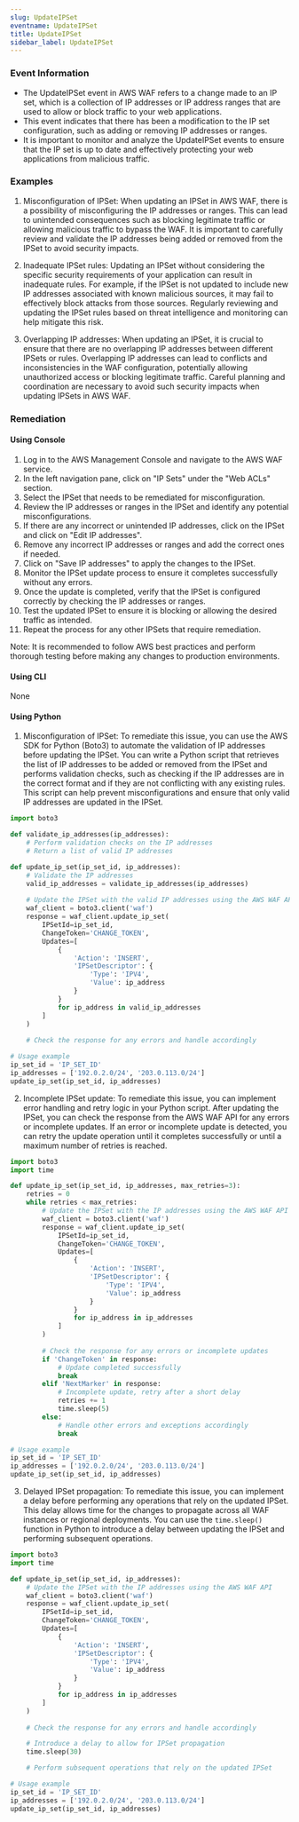 ```yaml
--- 
slug: UpdateIPSet
eventname: UpdateIPSet
title: UpdateIPSet
sidebar_label: UpdateIPSet
---
```

                       
### Event Information

- The UpdateIPSet event in AWS WAF refers to a change made to an IP set, which is a collection of IP addresses or IP address ranges that are used to allow or block traffic to your web applications.
- This event indicates that there has been a modification to the IP set configuration, such as adding or removing IP addresses or ranges.
- It is important to monitor and analyze the UpdateIPSet events to ensure that the IP set is up to date and effectively protecting your web applications from malicious traffic.


### Examples

1. Misconfiguration of IPSet: When updating an IPSet in AWS WAF, there is a possibility of misconfiguring the IP addresses or ranges. This can lead to unintended consequences such as blocking legitimate traffic or allowing malicious traffic to bypass the WAF. It is important to carefully review and validate the IP addresses being added or removed from the IPSet to avoid security impacts.

2. Inadequate IPSet rules: Updating an IPSet without considering the specific security requirements of your application can result in inadequate rules. For example, if the IPSet is not updated to include new IP addresses associated with known malicious sources, it may fail to effectively block attacks from those sources. Regularly reviewing and updating the IPSet rules based on threat intelligence and monitoring can help mitigate this risk.

3. Overlapping IP addresses: When updating an IPSet, it is crucial to ensure that there are no overlapping IP addresses between different IPSets or rules. Overlapping IP addresses can lead to conflicts and inconsistencies in the WAF configuration, potentially allowing unauthorized access or blocking legitimate traffic. Careful planning and coordination are necessary to avoid such security impacts when updating IPSets in AWS WAF.

### Remediation

#### Using Console

1. Log in to the AWS Management Console and navigate to the AWS WAF service.
2. In the left navigation pane, click on "IP Sets" under the "Web ACLs" section.
3. Select the IPSet that needs to be remediated for misconfiguration.
4. Review the IP addresses or ranges in the IPSet and identify any potential misconfigurations.
5. If there are any incorrect or unintended IP addresses, click on the IPSet and click on "Edit IP addresses".
6. Remove any incorrect IP addresses or ranges and add the correct ones if needed.
7. Click on "Save IP addresses" to apply the changes to the IPSet.
8. Monitor the IPSet update process to ensure it completes successfully without any errors.
9. Once the update is completed, verify that the IPSet is configured correctly by checking the IP addresses or ranges.
10. Test the updated IPSet to ensure it is blocking or allowing the desired traffic as intended.
11. Repeat the process for any other IPSets that require remediation.

Note: It is recommended to follow AWS best practices and perform thorough testing before making any changes to production environments.

#### Using CLI

None

#### Using Python

1. Misconfiguration of IPSet: To remediate this issue, you can use the AWS SDK for Python (Boto3) to automate the validation of IP addresses before updating the IPSet. You can write a Python script that retrieves the list of IP addresses to be added or removed from the IPSet and performs validation checks, such as checking if the IP addresses are in the correct format and if they are not conflicting with any existing rules. This script can help prevent misconfigurations and ensure that only valid IP addresses are updated in the IPSet.

```python
import boto3

def validate_ip_addresses(ip_addresses):
    # Perform validation checks on the IP addresses
    # Return a list of valid IP addresses

def update_ip_set(ip_set_id, ip_addresses):
    # Validate the IP addresses
    valid_ip_addresses = validate_ip_addresses(ip_addresses)
    
    # Update the IPSet with the valid IP addresses using the AWS WAF API
    waf_client = boto3.client('waf')
    response = waf_client.update_ip_set(
        IPSetId=ip_set_id,
        ChangeToken='CHANGE_TOKEN',
        Updates=[
            {
                'Action': 'INSERT',
                'IPSetDescriptor': {
                    'Type': 'IPV4',
                    'Value': ip_address
                }
            }
            for ip_address in valid_ip_addresses
        ]
    )
    
    # Check the response for any errors and handle accordingly

# Usage example
ip_set_id = 'IP_SET_ID'
ip_addresses = ['192.0.2.0/24', '203.0.113.0/24']
update_ip_set(ip_set_id, ip_addresses)
```

2. Incomplete IPSet update: To remediate this issue, you can implement error handling and retry logic in your Python script. After updating the IPSet, you can check the response from the AWS WAF API for any errors or incomplete updates. If an error or incomplete update is detected, you can retry the update operation until it completes successfully or until a maximum number of retries is reached.

```python
import boto3
import time

def update_ip_set(ip_set_id, ip_addresses, max_retries=3):
    retries = 0
    while retries < max_retries:
        # Update the IPSet with the IP addresses using the AWS WAF API
        waf_client = boto3.client('waf')
        response = waf_client.update_ip_set(
            IPSetId=ip_set_id,
            ChangeToken='CHANGE_TOKEN',
            Updates=[
                {
                    'Action': 'INSERT',
                    'IPSetDescriptor': {
                        'Type': 'IPV4',
                        'Value': ip_address
                    }
                }
                for ip_address in ip_addresses
            ]
        )
        
        # Check the response for any errors or incomplete updates
        if 'ChangeToken' in response:
            # Update completed successfully
            break
        elif 'NextMarker' in response:
            # Incomplete update, retry after a short delay
            retries += 1
            time.sleep(5)
        else:
            # Handle other errors and exceptions accordingly
            break

# Usage example
ip_set_id = 'IP_SET_ID'
ip_addresses = ['192.0.2.0/24', '203.0.113.0/24']
update_ip_set(ip_set_id, ip_addresses)
```

3. Delayed IPSet propagation: To remediate this issue, you can implement a delay before performing any operations that rely on the updated IPSet. This delay allows time for the changes to propagate across all WAF instances or regional deployments. You can use the `time.sleep()` function in Python to introduce a delay between updating the IPSet and performing subsequent operations.

```python
import boto3
import time

def update_ip_set(ip_set_id, ip_addresses):
    # Update the IPSet with the IP addresses using the AWS WAF API
    waf_client = boto3.client('waf')
    response = waf_client.update_ip_set(
        IPSetId=ip_set_id,
        ChangeToken='CHANGE_TOKEN',
        Updates=[
            {
                'Action': 'INSERT',
                'IPSetDescriptor': {
                    'Type': 'IPV4',
                    'Value': ip_address
                }
            }
            for ip_address in ip_addresses
        ]
    )
    
    # Check the response for any errors and handle accordingly

    # Introduce a delay to allow for IPSet propagation
    time.sleep(30)

    # Perform subsequent operations that rely on the updated IPSet

# Usage example
ip_set_id = 'IP_SET_ID'
ip_addresses = ['192.0.2.0/24', '203.0.113.0/24']
update_ip_set(ip_set_id, ip_addresses)
```


 